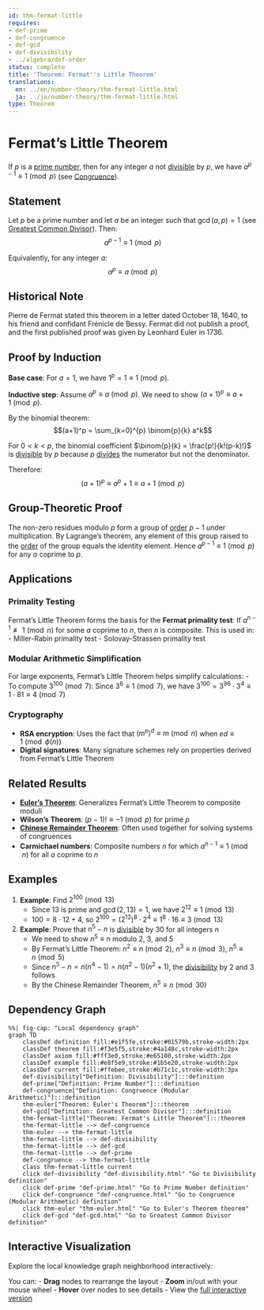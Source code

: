 ```yaml
---
id: thm-fermat-little
requires:
- def-prime
- def-congruence
- def-gcd
- def-divisibility
- ../algebra/def-order
status: complete
title: 'Theorem: Fermat''s Little Theorem'
translations:
  en: ../en/number-theory/thm-fermat-little.html
  ja: ../ja/number-theory/thm-fermat-little.html
type: Theorem
---
```


# Fermat's Little Theorem {#thm-fermat-little}

If $p$ is a [prime number](def-prime.qmd), then for any integer $a$ not [divisible](def-divisibility.qmd) by $p$, we have $a^{p-1} \equiv 1 \pmod{p}$ (see [Congruence](def-congruence.qmd)).

## Statement

Let $p$ be a prime number and let $a$ be an integer such that $\gcd(a, p) = 1$ (see [Greatest Common Divisor](def-gcd.qmd)). Then:
$$a^{p-1} \equiv 1 \pmod{p}$$

Equivalently, for any integer $a$:
$$a^p \equiv a \pmod{p}$$

## Historical Note

Pierre de Fermat stated this theorem in a letter dated October 18, 1640, to his friend and confidant Frénicle de Bessy. Fermat did not publish a proof, and the first published proof was given by Leonhard Euler in 1736.

## Proof by Induction

**Base case**: For $a = 1$, we have $1^p = 1 \equiv 1 \pmod{p}$.

**Inductive step**: Assume $a^p \equiv a \pmod{p}$. We need to show $(a+1)^p \equiv a+1 \pmod{p}$.

By the binomial theorem:
$$(a+1)^p = \sum_{k=0}^{p} \binom{p}{k} a^k$$

For $0 < k < p$, the binomial coefficient $\binom{p}{k} = \frac{p!}{k!(p-k)!}$ is [divisible](def-divisibility.qmd) by $p$ because $p$ [divides](def-divisibility.qmd) the numerator but not the denominator.

Therefore:
$$(a+1)^p \equiv a^p + 1 \equiv a + 1 \pmod{p}$$

## Group-Theoretic Proof

The non-zero residues modulo $p$ form a group of [order](../algebra/def-order.qmd) $p-1$ under multiplication. By Lagrange's theorem, any element of this group raised to the [order](../algebra/def-order.qmd) of the group equals the identity element. Hence $a^{p-1} \equiv 1 \pmod{p}$ for any $a$ coprime to $p$.

## Applications

### Primality Testing

Fermat's Little Theorem forms the basis for the **Fermat primality test**: If $a^{n-1} \not\equiv 1 \pmod{n}$ for some $a$ coprime to $n$, then $n$ is composite. This is used in:
- Miller-Rabin primality test
- Solovay-Strassen primality test

### Modular Arithmetic Simplification

For large exponents, Fermat's Little Theorem helps simplify calculations:
- To compute $3^{100} \pmod{7}$: Since $3^6 \equiv 1 \pmod{7}$, we have $3^{100} = 3^{96} \cdot 3^4 \equiv 1 \cdot 81 \equiv 4 \pmod{7}$

### Cryptography

- **RSA encryption**: Uses the fact that $(m^e)^d \equiv m \pmod{n}$ when $ed \equiv 1 \pmod{\phi(n)}$
- **Digital signatures**: Many signature schemes rely on properties derived from Fermat's Little Theorem

## Related Results

- **[Euler's Theorem](thm-euler.qmd)**: Generalizes Fermat's Little Theorem to composite moduli
- **Wilson's Theorem**: $(p-1)! \equiv -1 \pmod{p}$ for prime $p$
- **[Chinese Remainder Theorem](thm-chinese-remainder.qmd)**: Often used together for solving systems of congruences
- **Carmichael numbers**: Composite numbers $n$ for which $a^{n-1} \equiv 1 \pmod{n}$ for all $a$ coprime to $n$

## Examples

1. **Example**: Find $2^{100} \pmod{13}$
   - Since $13$ is prime and $\gcd(2, 13) = 1$, we have $2^{12} \equiv 1 \pmod{13}$
   - $100 = 8 \cdot 12 + 4$, so $2^{100} = (2^{12})^8 \cdot 2^4 \equiv 1^8 \cdot 16 \equiv 3 \pmod{13}$

2. **Example**: Prove that $n^5 - n$ is [divisible](def-divisibility.qmd) by $30$ for all integers $n$
   - We need to show $n^5 \equiv n$ modulo $2$, $3$, and $5$
   - By Fermat's Little Theorem: $n^2 \equiv n \pmod{2}$, $n^3 \equiv n \pmod{3}$, $n^5 \equiv n \pmod{5}$
   - Since $n^5 - n = n(n^4 - 1) = n(n^2-1)(n^2+1)$, the [divisibility](def-divisibility.qmd) by $2$ and $3$ follows
   - By the Chinese Remainder Theorem, $n^5 \equiv n \pmod{30}$

## Dependency Graph

```mermaid
%%| fig-cap: "Local dependency graph"
graph TD
    classDef definition fill:#e1f5fe,stroke:#01579b,stroke-width:2px
    classDef theorem fill:#f3e5f5,stroke:#4a148c,stroke-width:2px
    classDef axiom fill:#fff3e0,stroke:#e65100,stroke-width:2px
    classDef example fill:#e8f5e9,stroke:#1b5e20,stroke-width:2px
    classDef current fill:#ffebee,stroke:#b71c1c,stroke-width:3px
    def-divisibility["Definition: Divisibility"]:::definition
    def-prime["Definition: Prime Number"]:::definition
    def-congruence["Definition: Congruence (Modular Arithmetic)"]:::definition
    thm-euler["Theorem: Euler's Theorem"]:::theorem
    def-gcd["Definition: Greatest Common Divisor"]:::definition
    thm-fermat-little["Theorem: Fermat's Little Theorem"]:::theorem
    thm-fermat-little --> def-congruence
    thm-euler --> thm-fermat-little
    thm-fermat-little --> def-divisibility
    thm-fermat-little --> def-gcd
    thm-fermat-little --> def-prime
    def-congruence --> thm-fermat-little
    class thm-fermat-little current
    click def-divisibility "def-divisibility.html" "Go to Divisibility definition"
    click def-prime "def-prime.html" "Go to Prime Number definition"
    click def-congruence "def-congruence.html" "Go to Congruence (Modular Arithmetic) definition"
    click thm-euler "thm-euler.html" "Go to Euler's Theorem theorem"
    click def-gcd "def-gcd.html" "Go to Greatest Common Divisor definition"
```

## Interactive Visualization

Explore the local knowledge graph neighborhood interactively:

::: {.graph-viz data-id="thm-fermat-little" data-width="700" data-height="500"}
:::

You can:
- **Drag** nodes to rearrange the layout
- **Zoom** in/out with your mouse wheel
- **Hover** over nodes to see details
- View the [full interactive version](../../output/interactive/thm-fermat-little.html){target="_blank"}
